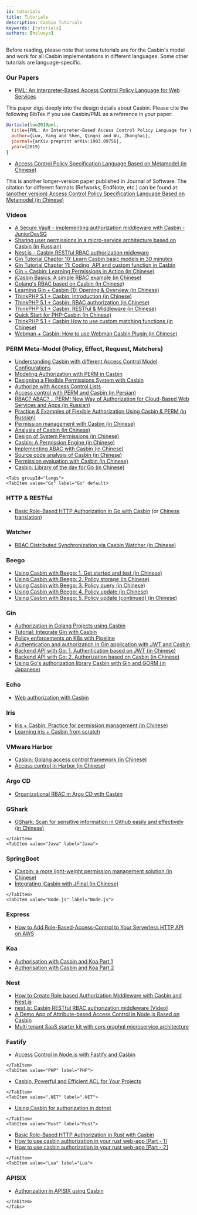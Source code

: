 ```yaml
---
id: tutorials
title: Tutorials
description: Casbin Tutorials
keywords: [tutorials]
authors: [hsluoyz]
---
```




Before reading, please note that some tutorials are for the Casbin's model and work for all Casbin implementations in different languages. Some other tutorials are language-specific.

### Our Papers

- [PML: An Interpreter-Based Access Control Policy Language for Web Services](https://arxiv.org/abs/1903.09756)

This paper digs deeply into the design details about Casbin. Please cite the following BibTex if you use Casbin/PML as a reference in your paper:

```bibtex
@article{luo2019pml,
  title={PML: An Interpreter-Based Access Control Policy Language for Web Services},
  author={Luo, Yang and Shen, Qingni and Wu, Zhonghai},
  journal={arXiv preprint arXiv:1903.09756},
  year={2019}
}
```

- [Access Control Policy Specification Language Based on Metamodel (in Chinese)](https://www.jos.org.cn/jos/article/abstract/5624)

This is another longer-version paper published in Journal of Software. The citation for different formats (Refworks, EndNote, etc.) can be found at: [(another version) Access Control Policy Specification Language Based on Metamodel (in Chinese)](https://kns.cnki.net/kcms/detail/Detail.aspx?dbname=CJFDLAST2020&filename=RJXB202002012&v=)

### Videos

- [A Secure Vault - implementing authorization middleware with Casbin - JuniorDevSG](https://www.youtube.com/watch?v=OTT84oplR9o)
- [Sharing user permissions in a micro-service architecture based on Casbin (in Russian)](https://www.youtube.com/watch?v=Z5dUxH4PqYM)
- [Nest.js - Casbin RESTful RBAC authorization midleware](https://www.youtube.com/watch?v=mWlPNrCgVdE)
- [Gin Tutorial Chapter 10: Learn Casbin basic models in 30 minutes](https://www.bilibili.com/video/BV1qz4y167XP)
- [Gin Tutorial Chapter 11: Coding, API and custom function in Casbin](https://www.bilibili.com/video/BV13r4y1M7AC)
- [Gin + Casbin: Learning Permissions in Action (in Chinese)](https://www.jtthink.com/course/132)
- [jCasbin Basics: A simple RBAC example (in Chinese)](https://www.jtthink.com/course/play/2706)
- [Golang's RBAC based on Casbin (in Chinese)](https://www.bilibili.com/video/BV1Kf4y1U7iJ)
- [Learning Gin + Casbin (1): Opening & Overview (in Chinese)](https://www.bilibili.com/video/BV1bp4y1a7je)
- [ThinkPHP 5.1 + Casbin: Introduction (in Chinese)](https://www.bilibili.com/video/BV1kz4y1Z7vd)
- [ThinkPHP 5.1 + Casbin: RBAC authorization (in Chinese)](https://www.bilibili.com/video/BV1A541187M4)
- [ThinkPHP 5.1 + Casbin: RESTful & Middleware (in Chinese)](https://www.bilibili.com/video/BV1uk4y117up)
- [Quick Start for PHP-Casbin (in Chinese)](https://www.bilibili.com/video/BV1dK4y1L7xy)
- [ThinkPHP 5.1 + Casbin:How to use custom matching functions (in Chinese)](https://www.bilibili.com/video/BV1dq4y1Z78g)
- [Webman + Casbin: How to use Webman Casbin Plugin  (in Chinese)](https://www.bilibili.com/video/BV1X34y1Q7ZH)

### PERM Meta-Model (Policy, Effect, Request, Matchers)

- [Understanding Casbin with different Access Control Model Configurations](https://medium.com/wesionary-team/understanding-casbin-with-different-access-control-model-configurations-faebc60f6da5)
- [Modeling Authorization with PERM in Casbin](https://narendraj9.github.io/posts/generalized-authz.html)
- [Designing a Flexible Permissions System with Casbin](https://medium.com/silo-blog/designing-a-flexible-permissions-system-with-casbin-f5d97fef17b8)
- [Authorize with Access Control Lists](https://medium.com/pragmatic-programmers/authorize-with-access-control-lists-92fbec57a920)
- [Access control with PERM and Casbin (in Persian)](https://virgool.io/@a3dho3yn/%DA%A9%D9%86%D8%AA%D8%B1%D9%84-%D8%AF%D8%B3%D8%AA%D8%B1%D8%B3%DB%8C-%D8%A8%D8%A7-casbin-%D9%88-perm-metamodel-sm3vb9c2cowg)
- [RBAC? ABAC? .. PERM! New Way of Authorization for Cloud-Based Web Services and Apps (in Russian)](https://habr.com/ru/post/539778/)
- [Practice & Examples of Flexible Authorization Using Casbin & PERM (in Russian)](https://habr.com/ru/post/540454/)
- [Permission management with Casbin (in Chinese)](http://www.cnblogs.com/wang_yb/archive/2018/11/20/9987397.html)
- [Analysis of Casbin (in Chinese)](https://www.cnblogs.com/xiaohunshi/p/10372881.html)
- [Design of System Permissions (in Chinese)](https://github.com/xizhibei/blog/issues/101)
- [Casbin: A Permission Engine (in Chinese)](https://github.com/xizhibei/blog/issues/102)
- [Implementing ABAC with Casbin (in Chinese)](https://www.cnblogs.com/studyzy/p/11380736.html)
- [Source code analysis of Casbin (in Chinese)](https://www.cnblogs.com/yjf512/p/12200206.html)
- [Permission evaluation with Casbin (in Chinese)](https://cloud.tencent.com/developer/article/1534674)
- [Casbin: Library of the day for Go (in Chinese)](https://juejin.cn/post/6844904191257739277)

```mdx-code-block
<Tabs groupId="langs">
<TabItem value="Go" label="Go" default>
```

### HTTP & RESTful

- [Basic Role-Based HTTP Authorization in Go with Casbin](https://zupzup.org/casbin-http-role-auth) (or [Chinese translation](https://studygolang.com/articles/12323))

### Watcher

- [RBAC Distributed Synchronization via Casbin Watcher (in Chinese)](https://hongker.github.io/2021/02/19/golang-rbac-watcher/)

### Beego

- [Using Casbin with Beego: 1. Get started and test (in Chinese)](https://blog.csdn.net/hotqin888/article/details/78460385)
- [Using Casbin with Beego: 2. Policy storage (in Chinese)](https://blog.csdn.net/hotqin888/article/details/78571240)
- [Using Casbin with Beego: 3. Policy query (in Chinese)](https://blog.csdn.net/hotqin888/article/details/78992250)
- [Using Casbin with Beego: 4. Policy update (in Chinese)](https://blog.csdn.net/hotqin888/article/details/80032538)
- [Using Casbin with Beego: 5. Policy update (continued) (in Chinese)](https://blog.csdn.net/hotqin888/article/details/80092285)

### Gin

- [Authorization in Golang Projects using Casbin](https://medium.com/wesionary-team/authorization-in-golang-projects-using-casbin-f8fad744dae5)
- [Tutorial: Integrate Gin with Casbin](https://dev.to/maxwellhertz/tutorial-integrate-gin-with-cabsin-56m0)
- [Policy enforcements on K8s with Pipeline](https://banzaicloud.com/blog/policy-enforcement-k8s/)
- [Authentication and authorization in Gin application with JWT and Casbin](https://medium.com/@tienbm90/authentication-and-authorization-in-gin-application-with-jwt-and-casbin-a56bbbdec90b)
- [Backend API with Go: 1. Authentication based on JWT (in Chinese)](https://studygolang.com/topics/6998)
- [Backend API with Go: 2. Authorization based on Casbin (in Chinese)](https://studygolang.com/topics/6999)
- [Using Go's authorization library Casbin with Gin and GORM (in Japanese)](https://web.archive.org/web/20211207015104/https://www.zaneli.com/blog/20181203)

### Echo

- [Web authorization with Casbin](http://klotzandrew.com/blog/authorization-with-casbin)

### Iris

- [Iris + Casbin: Practice for permission management (in Chinese)](https://zxc0328.github.io/2018/05/14/casbin-iris/)
- [Learning iris + Casbin from scratch](https://learnku.com/articles/41416)

### VMware Harbor

- [Casbin: Golang access control framework (in Chinese)](http://www.growingdev.com/articles/2020/01/12/1578838858526.html)
- [Access control in Harbor (in Chinese)](http://www.growingdev.com/articles/2020/01/10/1578670203670.html)

### Argo CD

- [Organizational RBAC in Argo CD with Casbin](https://argo-cd.readthedocs.io/en/stable/operator-manual/rbac/)

### GShark

- [GShark: Scan for sensitive information in Github easily and effectively (in Chinese)](https://mp.weixin.qq.com/s?__biz=MzI3MjA3MTY3Mw==&mid=2247483770&idx=1&sn=9f02c2803e1c946e8c23b16ff3eba757&chksm=eb396fecdc4ee6fa2f378e846f354f45acf6e6f540cfd54190e9353df47c7707e3a2aadf714f&token=115330850&lang=zh_CN#rd)

```mdx-code-block
</TabItem>
<TabItem value="Java" label="Java">
```

### SpringBoot

- [jCasbin: a more light-weight permission management solution (in Chinese)](https://blog.csdn.net/waynelee0809/article/details/85702551)
- [Integrating jCasbin with JFinal (in Chinese)](http://www.jfinal.com/share/842)

```mdx-code-block
</TabItem>
<TabItem value="Node.js" label="Node.js">
```

### Express

- [How to Add Role-Based-Access-Control to Your Serverless HTTP API on AWS](https://dev.to/matttyler/how-to-add-role-based-access-control-to-your-serverless-http-api-on-aws-17bk)

### Koa

- [Authorisation with Casbin and Koa Part 1](https://dev.to/gerybbg/authorisation-with-casbin-and-koa-part-1-2gh)
- [Authorisation with Casbin and Koa Part 2](https://dev.to/gerybbg/authorisation-with-casbin-and-koa-part-2-2io5)

### Nest

- [How to Create Role based Authorization Middleware with Casbin and Nest.js](https://dev.to/dwipr/how-to-create-role-based-authorization-middleware-with-casbin-and-nest-js-52gm)
- [nest.js: Casbin RESTful RBAC authorization middleware (Video)](https://www.youtube.com/watch?v=mWlPNrCgVdE)
- [A Demo App of Attribute-based Access Control in Node.js Based on Casbin](https://github.com/Jarvie8176/casbin-example)
- [Multi tenant SaaS starter kit with cqrs graphql microservice architecture](https://github.com/juicycleff/ultimate-backend)

### Fastify

- [Access Control in Node.js with Fastify and Casbin](https://www.nearform.com/blog/access-control-node-js-fastify-and-casbin/)

```mdx-code-block
</TabItem>
<TabItem value="PHP" label="PHP">
```

- [Casbin, Powerful and Efficient ACL for Your Projects](http://phpmagazine.net/2018/11/casbin-powerful-and-efficient-acl-for-your-projects.html)

```mdx-code-block
</TabItem>
<TabItem value=".NET" label=".NET">
```

- [Using Casbin for authorization in dotnet](https://krishnamohan.dev/blog/using-casbin-for-authorization-in-dotnet)

```mdx-code-block
</TabItem>
<TabItem value="Rust" label="Rust">
```

- [Basic Role-Based HTTP Authorization in Rust with Casbin](https://www.zupzup.org/rust-casbin-example/)
- [How to use casbin authorization in your rust web-app [Part - 1]](https://dev.to/smrpn/how-to-use-casbin-authorization-in-your-rust-web-app-part-1-4f8f)
- [How to use casbin authorization in your rust web-app [Part - 2]](https://dev.to/smrpn/how-to-use-casbin-authorization-in-your-rust-web-app-part-2-1bnm)

```mdx-code-block
</TabItem>
<TabItem value="Lua" label="Lua">
```

### APISIX

- [Authorization in APISIX using Casbin](https://medium.com/@rushitote/authorization-in-apisix-using-casbin-59b693669d6d)

```mdx-code-block
</TabItem>
</Tabs>
```
